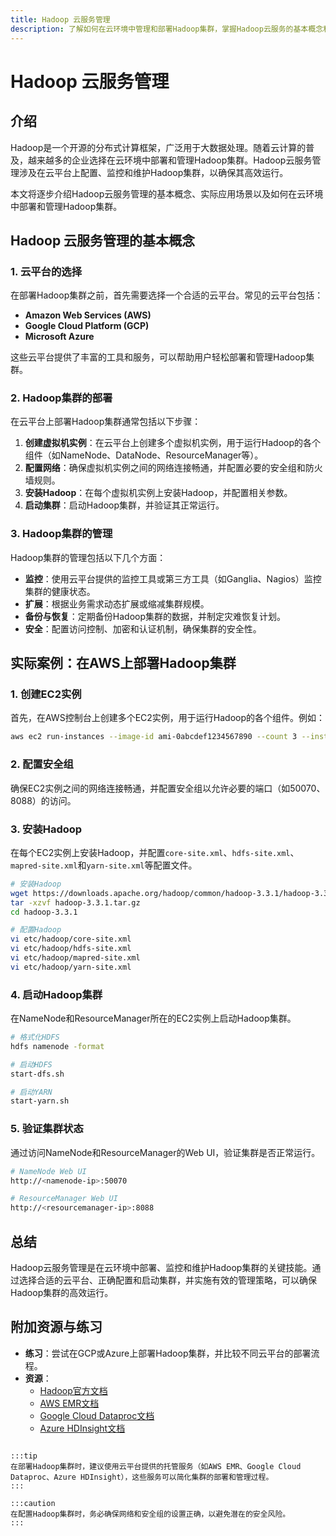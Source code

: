 ```yaml
---
title: Hadoop 云服务管理
description: 了解如何在云环境中管理和部署Hadoop集群，掌握Hadoop云服务的基本概念和实际应用。
---
```


# Hadoop 云服务管理

## 介绍

Hadoop是一个开源的分布式计算框架，广泛用于大数据处理。随着云计算的普及，越来越多的企业选择在云环境中部署和管理Hadoop集群。Hadoop云服务管理涉及在云平台上配置、监控和维护Hadoop集群，以确保其高效运行。

本文将逐步介绍Hadoop云服务管理的基本概念、实际应用场景以及如何在云环境中部署和管理Hadoop集群。

## Hadoop 云服务管理的基本概念

### 1. 云平台的选择

在部署Hadoop集群之前，首先需要选择一个合适的云平台。常见的云平台包括：

- **Amazon Web Services (AWS)**
- **Google Cloud Platform (GCP)**
- **Microsoft Azure**

这些云平台提供了丰富的工具和服务，可以帮助用户轻松部署和管理Hadoop集群。

### 2. Hadoop集群的部署

在云平台上部署Hadoop集群通常包括以下步骤：

1. **创建虚拟机实例**：在云平台上创建多个虚拟机实例，用于运行Hadoop的各个组件（如NameNode、DataNode、ResourceManager等）。
2. **配置网络**：确保虚拟机实例之间的网络连接畅通，并配置必要的安全组和防火墙规则。
3. **安装Hadoop**：在每个虚拟机实例上安装Hadoop，并配置相关参数。
4. **启动集群**：启动Hadoop集群，并验证其正常运行。

### 3. Hadoop集群的管理

Hadoop集群的管理包括以下几个方面：

- **监控**：使用云平台提供的监控工具或第三方工具（如Ganglia、Nagios）监控集群的健康状态。
- **扩展**：根据业务需求动态扩展或缩减集群规模。
- **备份与恢复**：定期备份Hadoop集群的数据，并制定灾难恢复计划。
- **安全**：配置访问控制、加密和认证机制，确保集群的安全性。

## 实际案例：在AWS上部署Hadoop集群

### 1. 创建EC2实例

首先，在AWS控制台上创建多个EC2实例，用于运行Hadoop的各个组件。例如：

```bash
aws ec2 run-instances --image-id ami-0abcdef1234567890 --count 3 --instance-type t2.medium --key-name my-key-pair
```

### 2. 配置安全组

确保EC2实例之间的网络连接畅通，并配置安全组以允许必要的端口（如50070、8088）的访问。

### 3. 安装Hadoop

在每个EC2实例上安装Hadoop，并配置`core-site.xml`、`hdfs-site.xml`、`mapred-site.xml`和`yarn-site.xml`等配置文件。

```bash
# 安装Hadoop
wget https://downloads.apache.org/hadoop/common/hadoop-3.3.1/hadoop-3.3.1.tar.gz
tar -xzvf hadoop-3.3.1.tar.gz
cd hadoop-3.3.1

# 配置Hadoop
vi etc/hadoop/core-site.xml
vi etc/hadoop/hdfs-site.xml
vi etc/hadoop/mapred-site.xml
vi etc/hadoop/yarn-site.xml
```

### 4. 启动Hadoop集群

在NameNode和ResourceManager所在的EC2实例上启动Hadoop集群。

```bash
# 格式化HDFS
hdfs namenode -format

# 启动HDFS
start-dfs.sh

# 启动YARN
start-yarn.sh
```

### 5. 验证集群状态

通过访问NameNode和ResourceManager的Web UI，验证集群是否正常运行。

```bash
# NameNode Web UI
http://<namenode-ip>:50070

# ResourceManager Web UI
http://<resourcemanager-ip>:8088
```

## 总结

Hadoop云服务管理是在云环境中部署、监控和维护Hadoop集群的关键技能。通过选择合适的云平台、正确配置和启动集群，并实施有效的管理策略，可以确保Hadoop集群的高效运行。

## 附加资源与练习

- **练习**：尝试在GCP或Azure上部署Hadoop集群，并比较不同云平台的部署流程。
- **资源**：
  - [Hadoop官方文档](https://hadoop.apache.org/docs/current/)
  - [AWS EMR文档](https://aws.amazon.com/emr/)
  - [Google Cloud Dataproc文档](https://cloud.google.com/dataproc)
  - [Azure HDInsight文档](https://azure.microsoft.com/en-us/services/hdinsight/)
```

:::tip
在部署Hadoop集群时，建议使用云平台提供的托管服务（如AWS EMR、Google Cloud Dataproc、Azure HDInsight），这些服务可以简化集群的部署和管理过程。
:::

:::caution
在配置Hadoop集群时，务必确保网络和安全组的设置正确，以避免潜在的安全风险。
:::